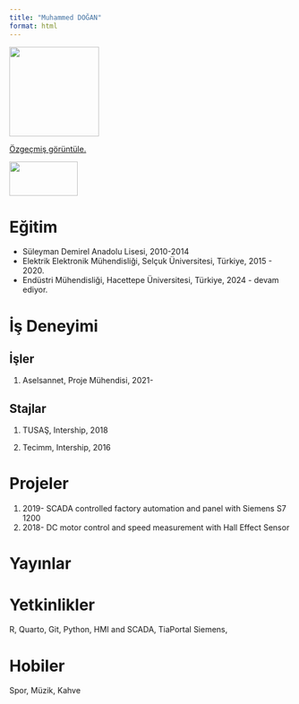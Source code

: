 ```yaml
---
title: "Muhammed DOĞAN"
format: html
---
```


![](/assets/images/muhammeddogan.png){fig-align="center" width="160"}

[Özgeçmiş görüntüle.](/assets/muhammeddogan_CV.pdf "Muhammed DOĞAN"){fig-align="center" width="122" height="61"}

[![](/assets/linkedin-logo.jpg){fig-align="center" width="122" height="61"}](https://www.linkedin.com/in/muhammed-dogan/)

# Eğitim

-   Süleyman Demirel Anadolu Lisesi, 2010-2014
-   Elektrik Elektronik Mühendisliği, Selçuk Üniversitesi, Türkiye, 2015 - 2020.
-   Endüstri Mühendisliği, Hacettepe Üniversitesi, Türkiye, 2024 - devam ediyor.

# İş Deneyimi

## İşler

1.  Aselsannet, Proje Mühendisi, 2021-

## Stajlar

1.  TUSAŞ, Intership, 2018

2.  Tecimm, Intership, 2016

# Projeler

1.  2019- SCADA controlled factory automation and panel with Siemens S7 1200
2.  2018- DC motor control and speed measurement with Hall Effect Sensor

# Yayınlar

# Yetkinlikler

R, Quarto, Git, Python, HMI and SCADA, TiaPortal Siemens,

# Hobiler

Spor, Müzik, Kahve
